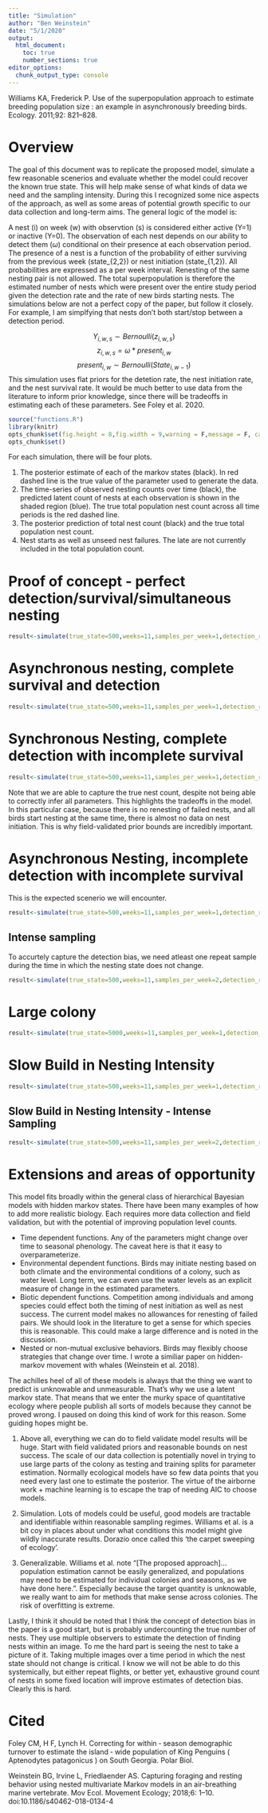 ```yaml
---
title: "Simulation"
author: "Ben Weinstein"
date: "5/1/2020"
output: 
  html_document:
    toc: true
    number_sections: true
editor_options: 
  chunk_output_type: console
---
```


Williams KA, Frederick P. Use of the superpopulation approach to estimate breeding population size : an example in asynchronously breeding birds. Ecology. 2011;92: 821–828. 

# Overview
The goal of this document was to replicate the proposed model, simulate a few reasonable scenerios and evaluate whether the model could recover the known true state. This will help make sense of what kinds of data we need and the sampling intensity. During this I recognized some nice aspects of the approach, as well as some areas of potential growth specific to our data collection and long-term aims. The general logic of the model is:

A nest (i) on week (w) with observtion (s) is considered either active (Y=1) or inactive (Y=0). The observation of each nest depends on our ability to detect them ($\omega$) conditional on their presence at each observation period. The presence of a nest is a function of the probability of either surviving from the previous week (state_{2,2}) or nest initiation (state_{1,2}). All probabilities are expressed as a per week interval. Renesting of the same nesting pair is not allowed. The total superpopulation is therefore the estimated number of nests which were present over the entire study period given the detection rate and the rate of new birds starting nests. The simulations below are not a perfect copy of the paper, but follow it closely. For example, I am simplfying that nests don't both start/stop between a detection period. 

$$Y_{i,w,s} \sim Bernoulli(z_{i,w,s})$$
$$z_{i,w,s} = \omega * present_{i,w} $$
$$present_{i,w} \sim Bernoulli(State_{i,w-1})$$
This simulation uses flat priors for the detetion rate, the nest initiation rate, and the nest survival rate. It would be much better to use data from the literature to inform prior knowledge, since there will be tradeoffs in estimating each of these parameters. See Foley et al. 2020.

```r
source("functions.R")
library(knitr)
opts_chunk$set(fig.height = 8,fig.width = 9,warning = F,message = F, cache.path = "Cache/",cache=TRUE)
opts_chunk$set()
```

For each simulation, there will be four plots.

1. The posterior estimate of each of the markov states (black). In red dashed line is the true value of the parameter used to generate the data. 
2. The time-series of observed nesting counts over time (black), the predicted latent count of nests at each observation is shown in the shaded region (blue).  The true total population nest count across all time periods is the red dashed line.
3. The posterior prediction of total nest count (black) and the true total population nest count.
4. Nest starts as well as unseed nest failures. The late are not currently included in the total population count.

# Proof of concept - perfect detection/survival/simultaneous nesting

```r
result<-simulate(true_state=500,weeks=11,samples_per_week=1,detection_rate=1,survival_rate=1, entry_rate=1)
```

# Asynchronous nesting, complete survival and detection

```r
result<-simulate(true_state=500,weeks=11,samples_per_week=1,detection_rate=1,survival_rate=1, entry_rate=0.6)
```

# Synchronous Nesting, complete detection with incomplete survival

```r
result<-simulate(true_state=500,weeks=11,samples_per_week=1,detection_rate=1,survival_rate=0.6, entry_rate=1)
```

Note that we are able to capture the true nest count, despite not being able to correctly infer all parameters. This highlights the tradeoffs in the model. In this particular case, because there is no renesting of failed nests, and all birds start nesting at the same time, there is almost no data on nest initiation. This is why field-validated prior bounds are incredibly important.

# Asynchronous Nesting, incomplete detection with incomplete survival

This is the expected scenerio we will encounter.

```r
result<-simulate(true_state=500,weeks=11,samples_per_week=1,detection_rate=0.8,survival_rate=0.8, entry_rate=0.6)
```

## Intense sampling

To accurtely capture the detection bias, we need atleast one repeat sample during the time in which the nesting state does not change. 
```r
result<-simulate(true_state=500,weeks=11,samples_per_week=2,detection_rate=0.8,survival_rate=0.8, entry_rate=0.6)
```

# Large colony
```r
result<-simulate(true_state=5000,weeks=11,samples_per_week=1,detection_rate=0.8,survival_rate=0.8, entry_rate=0.6)
```

# Slow Build in Nesting Intensity
```r
result<-simulate(true_state=500,weeks=11,samples_per_week=1,detection_rate=0.8,survival_rate=0.95, entry_rate=0.05)
```

## Slow Build in Nesting Intensity - Intense Sampling
```r
result<-simulate(true_state=500,weeks=11,samples_per_week=2,detection_rate=0.8,survival_rate=0.95, entry_rate=0.05)
```

# Extensions and areas of opportunity

This model fits broadly within the general class of hierarchical Bayesian models with hidden markov states. There have been many examples of how to add more realistic biology. Each requires more data collection and field validation, but with the potential of improving population level counts. 

* Time dependent functions. Any of the parameters might change over time to seasonal phenology. The caveat here is that it easy to overparameterize.
* Environmental dependent functions. Birds may initiate nesting based on both climate and the environmental conditions of a colony, such as water level. Long term, we can even use the water levels as an explicit measure of change in the estimated parameters.
* Biotic dependent functions. Competition among individuals and among species could effect both the timing of nest initiation as well as nest success. The current model makes no allowances for renesting of failed pairs. We should look in the literature to get a sense for which species this is reasonable. This could make a large difference and is noted in the discussion.
* Nested or non-mutual exclusive behaviors. Birds may flexibly choose strategies that change over time. I wrote a similiar paper on hidden-markov movement with whales (Weinstein et al. 2018).

The achilles heel of all of these models is always that the thing we want to predict is unknowable and unmeasurable. That's why we use a latent markov state. That means that we enter the murky space of quantitative ecology where people publish all sorts of models because they cannot be proved wrong. I paused on doing this kind of work for this reason. Some guiding hopes might be.

1. Above all, everything we can do to field validate model results will be huge. Start with field validated priors and reasonable bounds on nest success. The scale of our data collection is potentially novel in trying to use large parts of the colony as testing and training splits for parameter estimation. Normally ecological models have so few data points that you need every last one to estimate the posterior. The virtue of the airborne work + machine learning is to escape the trap of needing AIC to choose models.

2. Simulation. Lots of models could be useful, good models are tractable and identifiable within reasonable sampling regimes. Williams et al. is a bit coy in places about under what conditions this model might give wildly inaccurate results. Dorazio once called this 'the carpet sweeping of ecology'.

3. Generalizable. Williams et al. note "[The proposed approach]...population estimation cannot be easily generalized, and populations may need to be estimated for individual colonies and seasons, as we have done here.". Especially because the target quantity is unknowable, we really want to aim for methods that make sense across colonies. The risk of overfitting is extreme.

Lastly, I think it should be noted that I think the concept of detection bias in the paper is a good start, but is probably undercounting the true number of nests. They use multiple observers to estimate the detection of finding nests within an image. To me the hard part is seeing the nest to take a picture of it. Taking multiple images over a time period in which the nest state should not change is critical. I know we will not be able to do this systemically, but either repeat flights, or better yet, exhaustive ground count of nests in some fixed location will improve estimates of detection bias. Clearly this is hard.

# Cited

Foley CM, H F, Lynch H. Correcting for within ‑ season demographic turnover to estimate the island ‑ wide population of King Penguins ( Aptenodytes patagonicus ) on South Georgia. Polar Biol.

Weinstein BG, Irvine L, Friedlaender AS. Capturing foraging and resting behavior using nested multivariate Markov models in an air-breathing marine vertebrate. Mov Ecol. Movement Ecology; 2018;6: 1–10. doi:10.1186/s40462-018-0134-4